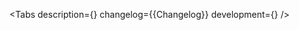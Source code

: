 

<Meta of={Stories} />

<ComponentHeader
    name='Plate'
    children='Информирует пользователя о текущем состоянии системы или сообщает какую-либо важную информацию.'
/>

<Tabs
    description={<Description />}
    changelog={<Markdown>{Changelog}</Markdown>}
    development={<Development />}
/>
